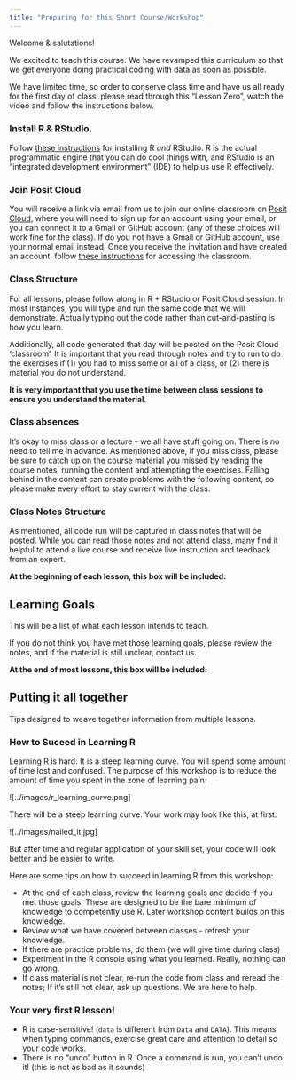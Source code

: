 ```yaml
---
title: "Preparing for this Short Course/Workshop"
---
```


Welcome & salutations!

We excited to teach this course. We have revamped this curriculum so that we get everyone doing practical coding with data as soon as possible. 

We have limited time, so order to conserve class time and have us all ready for the first day of class, please read through this "Lesson Zero", watch the video and follow the instructions below.  

### Install R & RStudio. 

Follow [these instructions](../r-installation-instructions.qmd) for installing R *and* RStudio. R is the actual programmatic engine that you can do cool things with, and RStudio is an "integrated development environment" (IDE) to help us use R effectively. 

### Join Posit Cloud

You will receive a link via email from us to join our online classroom on [Posit Cloud](https://login.posit.cloud/login), where you will need to sign up for an account using your email, or you can connect it to a Gmail or GitHub account (any of these choices will work fine for the class). If do you not have a Gmail or GitHub account, use your normal email instead. Once you receive the invitation and have created an account, follow [these instructions](../posit-instructions.qmd) for accessing the classroom. 

### Class Structure

For all lessons, please follow along in R + RStudio or Posit Cloud session. In most instances, you will type and run the same code that we will demonstrate. Actually typing out the code rather than cut-and-pasting is how you learn. 

Additionally, all code generated that day will be posted on the Posit Cloud 
'classroom'. It is important that you read through notes and try to run to do the exercises if (1) you had to miss some or all of a class, or (2) there is material you do not understand. 

**It is very important that you use the time between class sessions to ensure you understand the material.**

### Class absences

It's okay to miss class or a lecture - we all have stuff going on. There is no need to tell me in advance. As mentioned above, if you miss class, please be sure to catch up on the course material you missed by reading the course notes, running the content and attempting the exercises. Falling behind in the content can create problems with the following content, so please make every effort to stay current with the class. 

### Class Notes Structure 

As mentioned, all code run will be captured in class notes that will be posted. While you can read those notes and not attend class, many find it helpful to attend a live course and receive live instruction and feedback from an expert. 

**At the beginning of each lesson, this box will be included:**

::: {.callout-caution collapse="false"}
## Learning Goals

This will be a list of what each lesson intends to teach. 

If you do not think you have met those learning goals, please review the notes, and if the material is still unclear, contact us.  
:::

**At the end of most lessons, this box will be included:**

::: {.callout-tip}
## Putting it all together

Tips designed to weave together information from multiple lessons. 
:::

### How to Suceed in Learning R

Learning R is hard. It is a steep learning curve. You will spend some amount of time lost and confused. The purpose of this workshop is to reduce the amount of time you spent in the zone of learning pain:

![../images/r_learning_curve.png]

There will be a steep learning curve. Your work may look like this, at first: 

![../images/nailed_it.jpg]

But after time and regular application of your skill set, your code will look better and be easier to write. 

Here are some tips on how to succeed in learning R from this workshop: 

- At the end of each class, review the learning goals and decide if you met those goals. These are designed to be the bare minimum of knowledge to competently use R. Later workshop content builds on this knowledge.  
- Review what we have covered between classes - refresh your knowledge. 
- If there are practice problems, do them (we will give time during class)
- Experiment in the R console using what you learned. Really, nothing can go wrong. 
- If class material is not clear, re-run the code from class and reread the notes; If it's still not clear, ask up questions. We are here to help. 

### Your very first R lesson!

* R is case-sensitive! (`data` is different from `Data` and `DATA`). This means when typing commands, exercise great care and attention to detail so your code works. 
* There is no "undo" button in R. Once a command is run, you can't undo it! (this is not as bad as it sounds)

